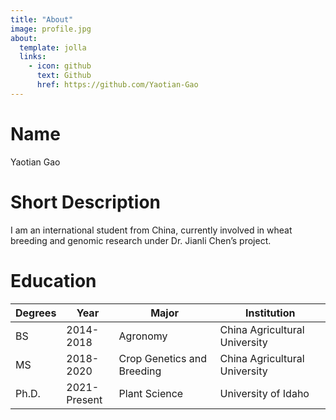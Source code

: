 ```yaml
---
title: "About"
image: profile.jpg
about:
  template: jolla
  links:
    - icon: github
      text: Github
      href: https://github.com/Yaotian-Gao
---
```


# Name

Yaotian Gao

# Short Description

I am an international student from China, currently involved in wheat breeding and genomic research under Dr. Jianli Chen's project.

# Education

| Degrees | Year         | Major                      | Institution                   |
|---------|--------------|----------------------------|-------------------------------|
| BS      | 2014-2018    | Agronomy                   | China Agricultural University |
| MS      | 2018-2020    | Crop Genetics and Breeding | China Agricultural University |
| Ph.D.   | 2021-Present | Plant Science              | University of Idaho           |
